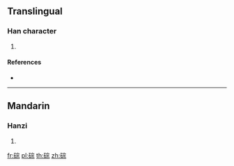 {{character info/new}}
==Translingual==

===Han character===
{{Han char|rn=112|rad=石|as=08|sn=13|four=|canj=MRJMF}}

# {{defn|Han|sort=石08}}

====References====
* {{Han ref|kx=0831.320|dkj=24263|hdz=42440.060|uh=7882|ud=30850}}

----

==Mandarin==

===Hanzi===
{{cmn-hanzi|pin=[[zòng]] ([[zong4]])|wg=tsung<sup>4</sup>}}

# {{defn|lang=cmn|sort=石08}}

[[fr:碂]]
[[pl:碂]]
[[th:碂]]
[[zh:碂]]